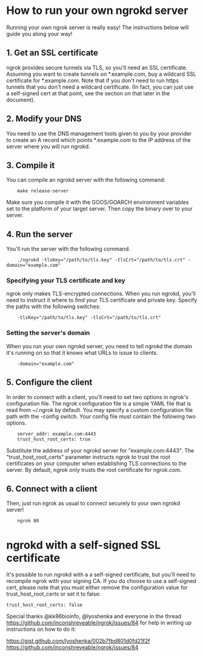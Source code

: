 # How to run your own ngrokd server

Running your own ngrok server is really easy! The instructions below will guide you along your way!

## 1. Get an SSL certificate
ngrok provides secure tunnels via TLS, so you'll need an SSL certificate. Assuming you want to create
tunnels on *.example.com, buy a wildcard SSL certificate for *.example.com. Note that if you
don't need to run https tunnels that you don't need a wildcard certificate. (In fact, you can
just use a self-signed cert at that point, see the section on that later in the document).

## 2. Modify your DNS
You need to use the DNS management tools given to you by your provider to create an A
record which points *.example.com to the IP address of the server where you will run ngrokd.

## 3. Compile it
You can compile an ngrokd server with the following command:

        make release-server

Make sure you compile it with the GOOS/GOARCH environment variables set to the platform of
your target server. Then copy the binary over to your server.

## 4. Run the server
You'll run the server with the following command.


        ./ngrokd -tlsKey="/path/to/tls.key" -tlsCrt="/path/to/tls.crt" -domain="example.com"

### Specifying your TLS certificate and key
ngrok only makes TLS-encrypted connections. When you run ngrokd, you'll need to instruct it
where to find your TLS certificate and private key. Specify the paths with the following switches:

        -tlsKey="/path/to/tls.key" -tlsCrt="/path/to/tls.crt"

### Setting the server's domain
When you run your own ngrokd server, you need to tell ngrokd the domain it's running on so that it
knows what URLs to issue to clients.

        -domain="example.com"

## 5. Configure the client
In order to connect with a client, you'll need to set two options in ngrok's configuration file.
The ngrok configuration file is a simple YAML file that is read from ~/.ngrok by default. You may specify
a custom configuration file path with the -config switch. Your config file must contain the following two
options.

        server_addr: example.com:4443
        trust_host_root_certs: true

Substitute the address of your ngrokd server for "example.com:4443". The "trust_host_root_certs" parameter instructs
ngrok to trust the root certificates on your computer when establishing TLS connections to the server. By default, ngrok
only trusts the root certificate for ngrok.com.

## 6. Connect with a client
Then, just run ngrok as usual to connect securely to your own ngrokd server!

        ngrok 80

# ngrokd with a self-signed SSL certificate
It's possible to run ngrokd with a a self-signed certificate, but you'll need to recompile ngrok with your signing CA.
If you do choose to use a self-signed cert, please note that you must either remove the configuration value for
trust_host_root_certs or set it to false:

    trust_host_root_certs: false

Special thanks @kk86bioinfo, @lyoshenka and everyone in the thread https://github.com/inconshreveable/ngrok/issues/84 for help in writing up instructions on how to do it:

https://gist.github.com/lyoshenka/002b7fbd801d0fd21f2f
https://github.com/inconshreveable/ngrok/issues/84
